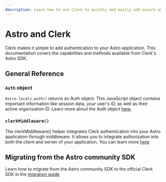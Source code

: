 ```yaml
---
description: Learn how to use Clerk to quickly and easily add secure authentication and user management to your Astro application.
---
```


# Astro and Clerk

Clerk makes it simple to add authentication to your Astro application. This documentation covers the capabilities and methods available from Clerk's Astro SDK.

## General Reference

### `Auth` object

`Astro.locals.auth()` returns an Auth object. This JavaScript object contains important information like session data, your user's ID, as well as their active organization ID. Learn more about the Auth object [here](/docs/references/nextjs/auth-object).

### `clerkMiddleware()`

The clerkMiddleware() helper integrates Clerk authentication into your Astro application through middleware. It allows you to integrate authorization into both the client and server of your application. You can learn more [here](/docs/references/astro/clerk-middleware).

## Migrating from the Astro community SDK

Learn how to migrate from the Astro community SDK to the official Clerk SDK in the [migration guide](/docs/references/astro/migrating-from-astro-community-sdk)
